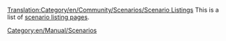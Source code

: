 [[Translation:Category/en/Community/Scenarios/Scenario Listings]]
This is a list of [[en/Community/Scenarios/Main Page|scenario listing pages]].
[[Category:en/Manual/Scenarios]]